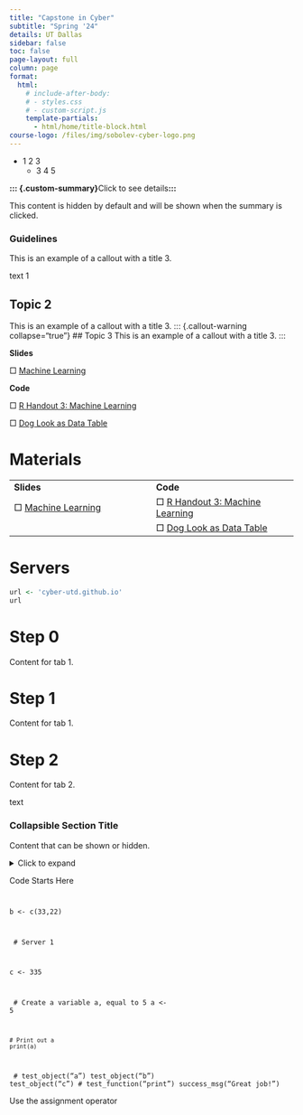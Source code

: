 ```yaml
---
title: "Capstone in Cyber"
subtitle: "Spring '24"
details: UT Dallas
sidebar: false
toc: false
page-layout: full
column: page
format:
  html:
    # include-after-body: 
    # - styles.css
    # - custom-script.js
    template-partials:
      - html/home/title-block.html
course-logo: /files/img/sobolev-cyber-logo.png
---
```



- 1 2 3
  * 3 4 5

::: {.custom-details}

**::: {.custom-summary}**Click to see details**:::**

::: {.hidden-content}
This content is hidden by default and will be shown when the summary is clicked.
:::

:::



::: {.callout}

### Guidelines
This is an example of a callout with a title  3.
:::

text 1

::: {.callout-warning collapse="true"}
## Topic 2
This is an example of a callout with a title  3.
  ::: {.callout-warning collapse="true"}
  ## Topic 3
  This is an example of a callout with a title  3.
  :::

:::


::: {.grid}

::: {.g-col-6}
**Slides**

□ [Machine Learning](slides.pdf)
:::

::: {.g-col-6}
**Code** 

□ [R Handout 3: Machine Learning](R-Handout-3-ML-I.Rmd.zip)

□ [Dog Look as Data Table](dogs.txt)
:::

:::



# Materials

|  | | 
|----------|----------|
|**Slides**                        | **Code** | 
| □ [Machine Learning](slides.pdf) | □ [R Handout 3: Machine Learning](R-Handout-3-ML-I.Rmd.zip) | 
|                                  | □ [Dog Look as Data Table](dogs.txt)| 



# Servers

```r
url <- 'cyber-utd.github.io'
url
```

::: {.panel-tabset}
# Step 0
Content for tab 1.

# Step 1
Content for tab 1.

# Step 2
Content for tab 2.
:::

text

::: {.collapse}
### Collapsible Section Title
Content that can be shown or hidden.
:::

<details>
<summary>Click to expand
</summary>

Detailed content goes here.
</details>




Code Starts Here

<script type="text/javascript" src="//cdn.datacamp.com/dcl-react.js.gz"></script>

<div data-datacamp-exercise data-lang="r">

<code data-type="pre-exercise-code">

b <- c(33,22)

</code>

<code data-type="sample-code">
# Server 1

c <- 335

</code>

<code data-type="solution">
    # Create a variable a, equal to 5
    a <- 5

    # Print out a
    print(a)
</code>

<code data-type="sct">
#    test_object("a")
     test_object("b")
     test_object("c")
#    test_function("print")
    success_msg("Great job!")
</code>

  <div data-type="hint">Use the assignment operator</div>

</div>



<!--

-->

